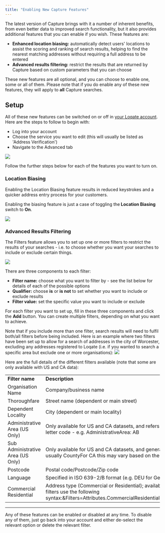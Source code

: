 ```yaml
---
title: "Enabling New Capture Features"
---
```


The latest version of Capture brings with it a number of inherent benefits, from
even better data to improved search functionality, but it also provides
additional features that you can enable if you wish. These features are:

- **Enhanced location biasing:** automatically detect users' locations to assist
  the scoring and ranking of search results, helping to find the nearest
  matching addresses without requiring a full address to be entered
- **Advanced results filtering:** restrict the results that are returned by
  Capture based on custom parameters that you can choose

These new features are all optional, and you can choose to enable one, some or
all of them. Please note that if you do enable any of these new features, they
will apply to **all** Capture searches.

## Setup

All of these new features can be switched on or off in
[your Loqate account](https://account.loqate.com/). Here are the steps to follow
to begin with:

- Log into your account
- Choose the service you want to edit (this will usually be listed as 'Address
  Verification')
- Navigate to the Advanced tab

<Frame caption="">
  <img src="/images/c6cd69ec-v4-account-setup-1-v2.png" />
</Frame>

Follow the further steps below for each of the features you want to turn on.

### Location Biasing

Enabling the Location Biasing feature results in reduced keystrokes and a
quicker address entry process for your customers.

Enabling the biasing feature is just a case of toggling th&#x65;**&#x20;Location
Biasing** switch to **On**.

<Frame caption="">
  <img src="/images/e8638436-bias.png" />
</Frame>

### Advanced Results Filtering

The Filters feature allows you to set up one or more filters to restrict the
results of your searches - i.e. to choose whether you want your searches to
include or exclude certain things.

<Frame caption="">
  <img src="/images/1830a1fc-filters-2.png" />
</Frame>

There are three components to each filter:

- **Filter name:** choose what you want to filter by - see the list below for
  details of each of the possible options
- **Qualifier:** choose **is** or **is not** to set whether you want to include
  or exclude results
- **Filter value:** set the specific value you want to include or exclude

For each filter you want to set up, fill in these three components and click the
**Add** button. You can create multiple filters, depending on what you want to
achieve.

<Note>
  Note that if you include more than one filter, search results will need to
  fulfil both/all filters before being included.
</Note>
Here is an example where two filters have been set up to allow for a search of
addresses in the city of Worcester, excluding any addresses registered to Loqate
(i.e. if you wanted to search a specific area but exclude one or more
organisations):

<Frame caption="">
  <img src="/images/2168271f-filters-3.png" />
</Frame>

Here are the full details of the different filters available (note that some are
only available with US and CA data):

|                                   |                                                                                                                                                                                                                                                            |
| --------------------------------- | ---------------------------------------------------------------------------------------------------------------------------------------------------------------------------------------------------------------------------------------------------------- |
| **Filter name&#xA0;**             | **Description**                                                                                                                                                                                                                                            |
| Organisation Name                 | Company/business name                                                                                                                                                                                                                                      |
| Thoroughfare                      | Street name (dependent or main street)                                                                                                                                                                                                                     |
| Dependent Locality                | City (dependent or main locality)                                                                                                                                                                                                                          |
| Administrative Area (US Only)     | Only available for US and CA datasets, and refers to US State / CA Province or TerritoryAreas are specified as two letter code - e.g. AdministrativeArea: AB                                                                                               |
| Sub Administrative Area (US Only) | Only available for US and CA datasets, and generally refers to smaller areas than Administrative AreaFor US this is usually CountyFor CA this may vary based on the province, so could be County, Regional District, etc.                                  |
| Postcode                          | Postal code/Postcode/Zip code                                                                                                                                                                                                                              |
| Language                          | Specified in ISO 639-2/B format (e.g. DEU for Germany & IND for Indonesia) - see here for more details                                                                                                                                                     |
| Commercial Residential            | Address type (Commercial or Residential); available for US addresses onlyTo specify commercial or residential filters use the following syntax:\&Filters=Attributes.CommercialResidential:Commercial\&Filters=Attributes.CommercialResidential:Residential |

---

Any of these features can be enabled or disabled at any time. To disable any of
them, just go back into your account and either de-select the relevant option or
delete the relevant filter.
